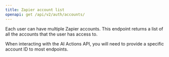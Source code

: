```yaml
---
title: Zapier account list
openapi: get /api/v2/auth/accounts/
---
```


Each user can have multiple Zapier accounts. This endpoint returns a list of all the accounts that the user has access to.

When interacting with the AI Actions API, you will need to provide a specific account ID to most endpoints.
